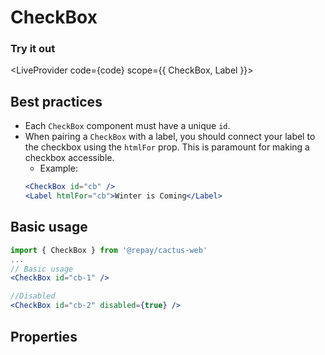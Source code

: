 
# CheckBox

### Try it out


<LiveProvider code={code} scope={{ CheckBox, Label }}>
  <LiveEditor style={livePreviewStyle} />
  <LiveError />
  <LivePreview />
</LiveProvider>

## Best practices

- Each `CheckBox` component must have a unique `id`.
- When pairing a `CheckBox` with a label, you should connect your label to the checkbox using the `htmlFor` prop. This is paramount for making
  a checkbox accessible.
  - Example:
  ```jsx
  <CheckBox id="cb" />
  <Label htmlFor="cb">Winter is Coming</Label>
  ```

## Basic usage

```jsx
import { CheckBox } from '@repay/cactus-web'
...
// Basic usage
<CheckBox id="cb-1" />

//Disabled
<CheckBox id="cb-2" disabled={true} />
```

## Properties

<ArgsTable story="Basic Usage" />
